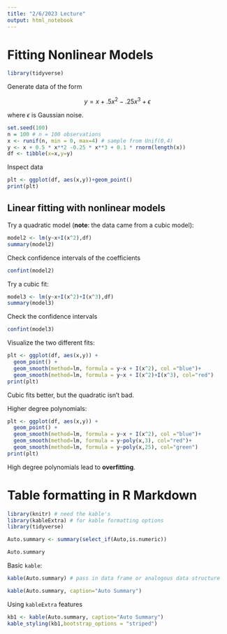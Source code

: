 ```yaml
---
title: "2/6/2023 Lecture"
output: html_notebook
---
```


# Fitting Nonlinear Models

```r
library(tidyverse)
```

Generate data of the form

$$
y= x + .5 x^2 - .25 x^3 + \epsilon
$$

where $\epsilon$ is Gaussian noise.

```r
set.seed(100)
n = 100 # n = 100 observations
x <- runif(n, min = 0, max=4) # sample from Unif(0,4)
y <- x + 0.5 * x**2 -0.25 * x**3 + 0.1 * rnorm(length(x))
df <- tibble(x=x,y=y)
```

Inspect data

```r
plt <- ggplot(df, aes(x,y))+geom_point()
print(plt)
```

## Linear fitting with nonlinear models

Try a quadratic model (**note**: the data came from a cubic model):

```r
model2 <- lm(y~x+I(x^2),df)
summary(model2)
```

Check confidence intervals of the coefficients

```r
confint(model2)
```

Try a cubic fit:

```r
model3 <- lm(y~x+I(x^2)+I(x^3),df)
summary(model3)
```

Check the confidence intervals

```r
confint(model3)
```

Visualize the two different fits:

```r
plt <- ggplot(df, aes(x,y)) +
  geom_point() +
  geom_smooth(method=lm, formula = y~x + I(x^2), col ="blue")+
  geom_smooth(method=lm, formula = y~x + I(x^2)+I(x^3), col="red")
print(plt)
```

Cubic fits better, but the quadratic isn't bad.

Higher degree polynomials:

```r
plt <- ggplot(df, aes(x,y)) +
  geom_point() +
  geom_smooth(method=lm, formula = y~x + I(x^2), col ="blue")+
  geom_smooth(method=lm, formula = y~poly(x,3), col="red")+
  geom_smooth(method=lm, formula = y~poly(x,25), col="green")
print(plt)
```

High degree polynomials lead to **overfitting**.

# Table formatting in R Markdown

```r
library(knitr) # need the kable's
library(kableExtra) # for kable formatting options
library(tidyverse)
```

```r
Auto.summary <- summary(select_if(Auto,is.numeric))
```

```r
Auto.summary
```

Basic `kable`:

```r
kable(Auto.summary) # pass in data frame or analogous data structure
```

```r
kable(Auto.summary, caption="Auto Summary")
```

Using `kableExtra` features

```r
kb1 <- kable(Auto.summary, caption="Auto Summary")
kable_styling(kb1,bootstrap_options = "striped")
```
